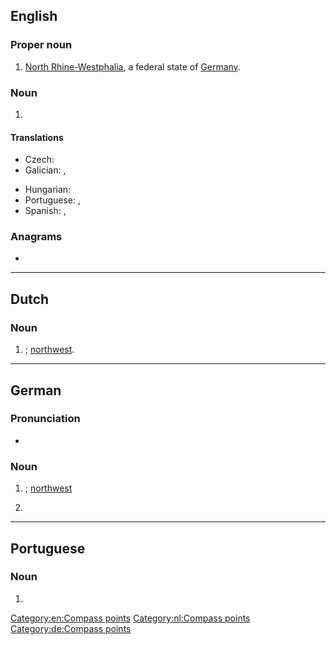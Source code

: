 {{also|nw|Nw.|nW|.nw}}
==English==

===Proper noun===
{{en-proper noun}}

# [[North Rhine-Westphalia]], a federal state of [[Germany]].

===Noun===
{{head|en|noun}}

# {{initialism of|en|[[northwest]]}}

====Translations====
{{trans-top|northwest}}
* Czech: {{t+|cs|SZ}}
* Galician: {{t|gl|NO}}, {{t|gl|NW}}
{{trans-mid}}
* Hungarian: {{t+|hu|ÉNy}}
* Portuguese: {{t|pt|NO}}, {{t|pt|NW}}
* Spanish: {{t|es|NO}}, {{t|es|NW}}
{{trans-bottom}}

===Anagrams===
* {{anagrams|en|a=nw|WN}}

[[Category:en:Compass points]]

----

==Dutch==

===Noun===
{{head|nl|noun}}

# {{initialism of|nl|noordwest|nodot=1}}; [[northwest]].

[[Category:nl:Compass points]]
----

==German==

===Pronunciation===
* {{audio|de|De-NW.ogg|Audio}}

===Noun===
{{head|de|noun}}

# {{abbreviation of|de|Nordwest|nodot=1}}; [[northwest]]
# {{alt form|de|NRW|t=[[North Rhine-Westphalia]]}}

[[Category:de:Compass points]]
----

==Portuguese==

===Noun===
{{pt-noun|m|-}}

# {{l|en|northwest}}